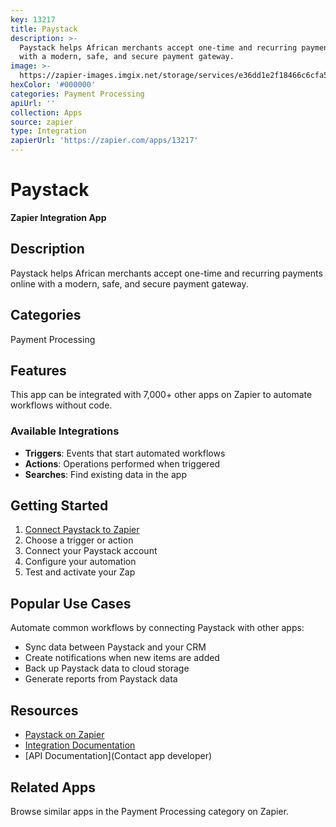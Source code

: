 ```yaml
---
key: 13217
title: Paystack
description: >-
  Paystack helps African merchants accept one-time and recurring payments online
  with a modern, safe, and secure payment gateway.
image: >-
  https://zapier-images.imgix.net/storage/services/e36dd1e2f18466c6cfa56349f9d5f82e.png?auto=format%2Ccompress&ixlib=python-3.0.0&q=50
hexColor: '#000000'
categories: Payment Processing
apiUrl: ''
collection: Apps
source: zapier
type: Integration
zapierUrl: 'https://zapier.com/apps/13217'
---
```

# Paystack

**Zapier Integration App**

## Description

Paystack helps African merchants accept one-time and recurring payments online with a modern, safe, and secure payment gateway.

## Categories

Payment Processing

## Features

This app can be integrated with 7,000+ other apps on Zapier to automate workflows without code.

### Available Integrations

- **Triggers**: Events that start automated workflows
- **Actions**: Operations performed when triggered
- **Searches**: Find existing data in the app

## Getting Started

1. [Connect Paystack to Zapier](https://zapier.com/apps/13217)
2. Choose a trigger or action
3. Connect your Paystack account
4. Configure your automation
5. Test and activate your Zap

## Popular Use Cases

Automate common workflows by connecting Paystack with other apps:

- Sync data between Paystack and your CRM
- Create notifications when new items are added
- Back up Paystack data to cloud storage
- Generate reports from Paystack data

## Resources

- [Paystack on Zapier](https://zapier.com/apps/13217)
- [Integration Documentation](https://zapier.com/apps/13217/integrations)
- [API Documentation](Contact app developer)

## Related Apps

Browse similar apps in the Payment Processing category on Zapier.

